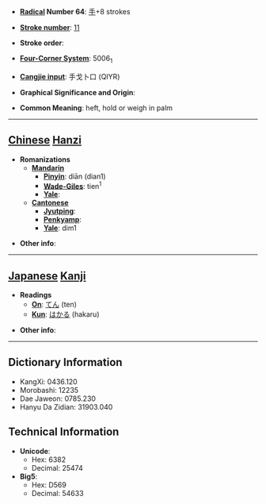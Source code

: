 * '''[[Wiktionary:Chinese radical index| Radical]] Number 64''': [[Wiktionary:Chinese radical index 手|手]]+8 strokes

* '''[[Wiktionary:Chinese total strokes index|Stroke number]]''': [[Wiktionary:Chinese total strokes index 11|11]]

* '''Stroke order''': 

* '''[[Wiktionary:Chinese four corner index|Four-Corner System]]''': 5006<sub>1</sub>

* '''[[Wiktionary:Chinese Cangjie index|Cangjie input]]''': 手戈卜口 (QIYR)

* '''Graphical Significance and Origin''': 

* '''Common Meaning''': heft, hold or weigh in palm

----

== [[Chinese]] [[Hanzi]] ==

* '''Romanizations'''
** '''[[Mandarin]]'''
*** '''[[Pinyin]]''': diān (dian1)
*** '''[[Wade-Giles]]''': tien<sup>1</sup>
*** '''[[Yale]]''': 
** '''[[Cantonese]]'''
*** '''[[Jyutping]]''':
*** '''[[Penkyamp]]''': 
*** '''[[Yale]]''': dim1

* '''Other info''': 

----

== [[Japanese]] [[Kanji]] ==

* '''Readings'''
** '''[[On]]''': [[てん]] (ten)
** '''[[Kun]]''': [[はかる]] (hakaru)

* '''Other info''':  

----

== Dictionary Information ==

* KangXi: 0436.120
* Morobashi: 12235
* Dae Jaweon: 0785.230
* Hanyu Da Zidian: 31903.040

== Technical Information ==

* '''Unicode''':
** Hex: 6382
** Decimal: 25474
* '''Big5''':
** Hex: D569
** Decimal: 54633